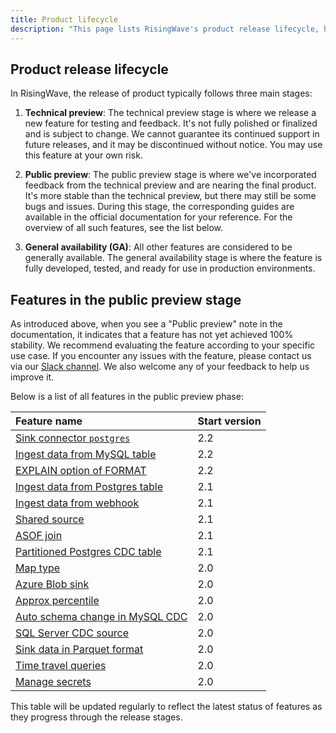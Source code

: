 ```yaml
---
title: Product lifecycle
description: "This page lists RisingWave's product release lifecycle, how RisingWave defines each stage, and a complete list of all features in the public preview stage."
---
```


## Product release lifecycle

In RisingWave, the release of product typically follows three main stages:

1.  **Technical preview**: The technical preview stage is where we release a new feature for testing and feedback. It's not fully polished or finalized and is subject to change. We cannot guarantee its continued support in future releases, and it may be discontinued without notice. You may use this feature at your own risk.

2.  **Public preview**: The public preview stage is where we've incorporated feedback from the technical preview and are nearing the final product. It's more stable than the technical preview, but there may still be some bugs and issues. During this stage, the corresponding guides are available in the official documentation for your reference. For the overview of all such features, see the list below.

3.  **General availability (GA)**: All other features are considered to be generally available. The general availability stage is where the feature is fully developed, tested, and ready for use in production environments.


## Features in the public preview stage

As introduced above, when you see a "Public preview" note in the documentation, it indicates that a feature has not yet achieved 100% stability. We recommend evaluating the feature according to your specific use case. If you encounter any issues with the feature, please contact us via our [Slack channel](https://www.risingwave.com/slack). We also welcome any of your feedback to help us improve it.

Below is a list of all features in the public preview phase:

| Feature name |  Start version |
| :-- | :-- |
| [Sink connector `postgres`](/integrations/destinations/postgresql#create-a-sink)| 2.2 |
| [Ingest data from MySQL table](/integrations/sources/mysql-table)| 2.2 |
| [EXPLAIN option of FORMAT](/sql/commands/sql-explain#explain-options)| 2.2 |
| [Ingest data from Postgres table](/integrations/sources/postgresql-table) | 2.1 |
| [Ingest data from webhook](/integrations/sources/webhook) | 2.1 |
| [Shared source](/sql/commands/sql-create-source#shared-source)  | 2.1  |
| [ASOF join](/processing/sql/joins#asof-joins) | 2.1 |
| [Partitioned Postgres CDC table](/integrations/sources/postgresql-cdc#ingest-data-from-a-partitioned-table) | 2.1 |
| [Map type](/sql/data-types/map-type) | 2.0 |
| [Azure Blob sink](/integrations/destinations/azure-blob) | 2.0 |
| [Approx percentile](/sql/functions/aggregate#approx-percentile) | 2.0 |
| [Auto schema change in MySQL CDC](/integrations/sources/mysql-cdc#automatically-change-schema) | 2.0 |
| [SQL Server CDC source](/integrations/sources/sql-server-cdc) | 2.0 |
| [Sink data in Parquet format](/delivery/overview#sink-data-in-parquet-or-json-format) | 2.0 |
| [Time travel queries](/processing/time-travel-queries) | 2.0 |
| [Manage secrets](/operate/manage-secrets) | 2.0 |

This table will be updated regularly to reflect the latest status of features as they progress through the release stages.
